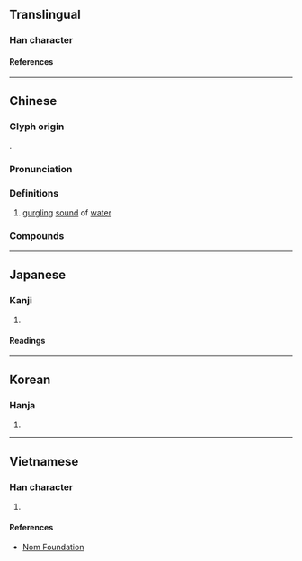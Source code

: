 {{character info}}
==Translingual==

===Han character===
{{Han char|rn=85|rad=水|as=08|sn=11|four=33191|canj=EJMF|ids=⿰氵宗}}

====References====
{{Han ref|kx=0630.010|dkj=17643|dj=1032.040|hdz=31661.010|uh=6DD9}}

----

==Chinese==
{{zh-forms}}

===Glyph origin===
{{Han etym}}
{{Han compound|水|宗|c1=s|c2=p|t1=water|ls=psc}}.

===Pronunciation===
{{zh-pron
|m=cóng
|c=cung4
|mn=chong/thong
|mc=y
|oc=y
|ma=
|cat=n
}}

===Definitions===
{{zh-hanzi}}

# [[gurgling]] [[sound]] of [[water]]

===Compounds===
{{zh-der|淙淙|淙琤}}

{{zh-cat|Water}}

----

==Japanese==

===Kanji===
{{ja-kanji|grade=|rs=水08}}

# {{rfdef|ja|sort=水08}}

====Readings====
{{ja-readings
|goon=ず, ずう, ぞう
|kanon=そう
|kun=そそぐ
}}

----

==Korean==

===Hanja===
{{ko-hanja|종}}

# {{rfdef|ko|sort=水08}}

----

==Vietnamese==

===Han character===
{{vi-readings|rs=水08|reading=tong, tông}}

# {{rfdef|vi|sort=水08}}

====References====
* [http://nomfoundation.org/common/nom_details.php?codepoint=6dd9 Nom Foundation]